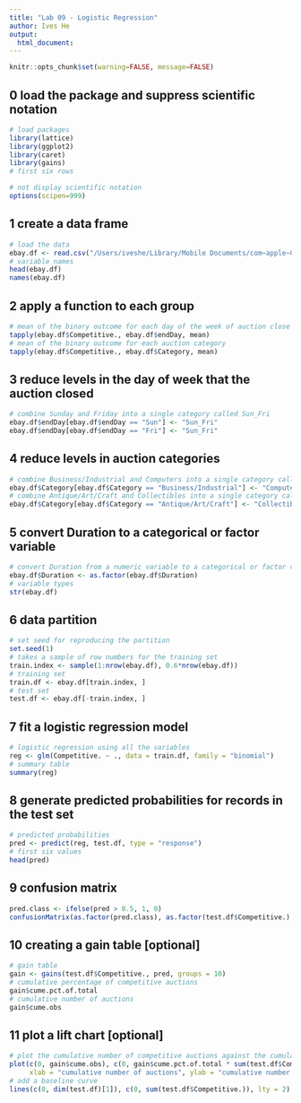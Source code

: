 ```yaml
---
title: "Lab 09 - Logistic Regression"
author: Ives He
output:
  html_document:
---
```


```r
knitr::opts_chunk$set(warning=FALSE, message=FALSE)
```

## 0 load the package and suppress scientific notation 
```r
# load packages 
library(lattice)
library(ggplot2)
library(caret)
library(gains)
# first six rows

# not display scientific notation
options(scipen=999)
```

## 1 create a data frame
```r
# load the data
ebay.df <- read.csv("/Users/iveshe/Library/Mobile Documents/com~apple~CloudDocs/Term 1/FIN 550/Lab/lab-09/eBayAuctions.csv", stringsAsFactors = FALSE)
# variable names 
head(ebay.df)
names(ebay.df)
```

## 2 apply a function to each group 
```r
# mean of the binary outcome for each day of the week of auction close   
tapply(ebay.df$Competitive., ebay.df$endDay, mean)
# mean of the binary outcome for each auction category  
tapply(ebay.df$Competitive., ebay.df$Category, mean)
```

## 3 reduce levels in the day of week that the auction closed  
```r
# combine Sunday and Friday into a single category called Sun_Fri
ebay.df$endDay[ebay.df$endDay == "Sun"] <- "Sun_Fri"
ebay.df$endDay[ebay.df$endDay == "Fri"] <- "Sun_Fri"
```

## 4 reduce levels in auction categories 
```r
# combine Business/Industrial and Computers into a single category called Computers
ebay.df$Category[ebay.df$Category == "Business/Industrial"] <- "Computer"
# combine Antique/Art/Craft and Collectibles into a single category called collectibles
ebay.df$Category[ebay.df$Category == "Antique/Art/Craft"] <- "Collectibles"
```

## 5 convert Duration to a categorical or factor variable 
```r
# convert Duration from a numeric variable to a categorical or factor variable  
ebay.df$Duration <- as.factor(ebay.df$Duration)
# variable types 
str(ebay.df)
```

## 6 data partition
```r
# set seed for reproducing the partition 
set.seed(1)
# takes a sample of row numbers for the training set 
train.index <- sample(1:nrow(ebay.df), 0.6*nrow(ebay.df))
# training set 
train.df <- ebay.df[train.index, ]
# test set 
test.df <- ebay.df[-train.index, ]
```

## 7 fit a logistic regression model 
```r
# logistic regression using all the variables
reg <- glm(Competitive. ~ ., data = train.df, family = "binomial")
# summary table 
summary(reg)
```

## 8 generate predicted probabilities for records in the test set 
```r
# predicted probabilities 
pred <- predict(reg, test.df, type = "response")
# first six values 
head(pred)
```

## 9 confusion matrix 
```r
pred.class <- ifelse(pred > 0.5, 1, 0)
confusionMatrix(as.factor(pred.class), as.factor(test.df$Competitive.), positive = "1")
```

## 10 creating a gain table [optional]
```r
# gain table 
gain <- gains(test.df$Competitive., pred, groups = 10)
# cumulative percentage of competitive auctions 
gain$cume.pct.of.total
# cumulative number of auctions 
gain$cume.obs
```

## 11 plot a lift chart [optional]
```r
# plot the cumulative number of competitive auctions against the cumulative number of auctions
plot(c(0, gain$cume.obs), c(0, gain$cume.pct.of.total * sum(test.df$Competitive.)),
     xlab = "cumulative number of auctions", ylab = "cumulative number of competitive auctions", type = "l")
# add a baseline curve 
lines(c(0, dim(test.df)[1]), c(0, sum(test.df$Competitive.)), lty = 2)
```